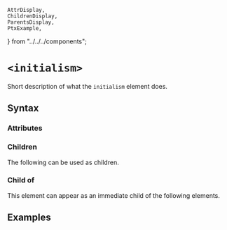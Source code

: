     AttrDisplay,
    ChildrenDisplay,
    ParentsDisplay,
    PtxExample,
} from "../../../components";

# `<initialism>`

Short description of what the `initialism` element does.

## Syntax

### Attributes

<AttrDisplay name="initialism" />

### Children

The following can be used as children.

<ChildrenDisplay name="initialism" />

### Child of

This element can appear as an immediate child of the following elements.

<ParentsDisplay name="initialism" />

## Examples

    